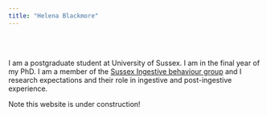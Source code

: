 ```yaml
---
title: "Helena Blackmore"
---
```

<head>
<!-- Google tag (gtag.js) -->
<script async src = 'https://www.googletagmanager.com/gtag/js?id=G-YPS8M99VT4'> </script>
<script>
  window.dataLayer = window.dataLayer || [];
  function gtag(){dataLayer.push(arguments);}
  gtag('js', new Date());
  
  gtag('config', 'G-YPS8M99VT4')
</script>
</head>

<br>
<br>

I am a postgraduate student at University of Sussex. I am in the final year of my PhD. I am a member of the 
[Sussex Ingestive behaviour group](http://www.sussex.ac.uk/psychology/sibg/) and I research expectations and their role in ingestive and post-ingestive experience.

<!-- run rmarkdown::render_site() to render site -->

<div class = "banner"> Note this website is under construction! </div>